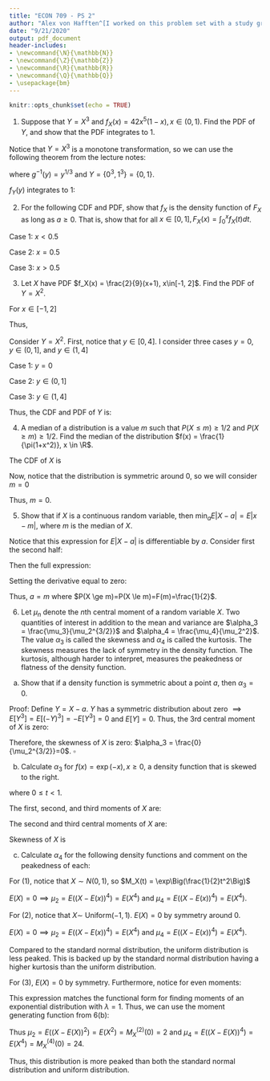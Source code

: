 ```yaml
---
title: "ECON 709 - PS 2"
author: "Alex von Hafften^[I worked on this problem set with a study group of Michael Nattinger, Andrew Smith, and Ryan Mather. I also discussed problems with Emily Case, Sarah Bass, and Danny Edgel.]"
date: "9/21/2020"
output: pdf_document
header-includes:
- \newcommand{\N}{\mathbb{N}}
- \newcommand{\Z}{\mathbb{Z}}
- \newcommand{\R}{\mathbb{R}}
- \newcommand{\Q}{\mathbb{Q}}
- \usepackage{bm}
---
```


```r
knitr::opts_chunk$set(echo = TRUE)
```

1.  Suppose that $Y = X^3$ and $f_X(x)=42x^5(1-x), x \in (0,1)$.  Find the PDF of $Y$, and show that the PDF integrates to 1.

Notice that $Y = X^3$ is a monotone transformation, so we can use the following theorem from the lecture notes:

\begin{align*}
f_Y(y) 
&= \begin{cases} f_X(g^{-1}(y))|\frac{d}{dy}g^{-1}(y)|, y \in Y \\  0, \text{ otherwise} \end{cases} \\
&= \begin{cases} 42(y^{1/3})^5 (1-y^{1/3})|(1/3)y^{-2/3}|, y \in (0, 1) \\  0, \text{ otherwise} \end{cases} \\
&= \begin{cases} 14y(1-y^{1/3}), y \in (0, 1) \\ 0, \text{ otherwise} \end{cases}
\end{align*}

where $g^{-1}(y) = y^{1/3}$ and $Y=\{0^3, 1^3\}=\{0, 1\}$.

$f_Y(y)$ integrates to 1:

\begin{align*}
\int_0^1 14t(1-t^{1/3})dt 
&= 14\Bigg[y^2/2 - \frac{y^{7/3}}{7/3}\Bigg]_0^1\\
&= 14\Bigg[\frac{1}{2} - \frac{3}{7}\Bigg]\\
&= 1
\end{align*}

\pagebreak

2. For the following CDF and PDF, show that $f_X$ is the density function of $F_X$ as long as $a \ge 0$.  That is, show that for all $x \in [0, 1], F_X(x)=\int_0^xf_X(t)dt$.

\begin{align*}
F_X(x) &= \begin{cases} 1.2x, x \in [0,0.5) \\ 0.2+0.8x, x \in [0.5,1] \end{cases} \\
f_X(x) &= \begin{cases} 1.2, x \in [0, 0.5) \\ a, x = 0.5 \\ 0.8, x \in (0.5, 1] \end{cases}
\end{align*}

Case 1: $x < 0.5$

\begin{align*}
\int_0^x f_X(t) dt &= \int_0^x 1.2 dt \\
&= 1.2x \\
&= F_X(x)
\end{align*}

Case 2: $x = 0.5$

\begin{align*}
\int_0^x f_X(t) dt &= \int_0^{0.5} 1.2 dt + \int_{0.5}^{0.5} a dt \\
&= 1.2(0.5) + 0 \\
&= 0.6 \\
&= 0.2 + 0.8 (0.5) \\
&= F_X(0.5)
\end{align*}

Case 3: $x > 0.5$

\begin{align*}
\int_0^x f_X(t) dt &= \int_0^{0.5} 1.2 dt + \int_{0.5}^{0.5} a dt + \int_{0.5}^x 0.8 dt \\
&= 1.2 (0.5) + 0 + 0.8x - 0.8(0.5) \\
&= 0.6 + 0.8x - 0.4 \\
&= 0.2 + 0.8x \\
&= F_X(x)
\end{align*}

\pagebreak

3. Let $X$ have PDF $f_X(x) = \frac{2}{9}(x+1), x\in[-1, 2]$.  Find the PDF of $Y=X^2$.

For $x \in [-1, 2]$

\begin{align*}
F_X(x) 
&= \int_{-1}^x \frac{2}{9}(t+1)dt \\
&= \frac{2}{9}\Bigg[\frac{t^2}{2}+t\Bigg]_{-1}^x \\
&= \frac{2}{9}\Bigg[\frac{x^2}{2}+x - \Bigg(\frac{1}{2}-1\Bigg)\Bigg] \\
&= \frac{x^2}{9} + \frac{2x}{9} + \frac{1}{9}
\end{align*}

Thus,

\begin{align*}
F_X(x) 
= \begin{cases} 
       0, & x < -1 \\
       \frac{x^2}{9} + \frac{2x}{9} + \frac{1}{9}, & x \in [-1, 2] \\
       1, & x > 2 
    \end{cases}
\end{align*}

Consider $Y=X^2$. First, notice that $y \in [0, 4]$.  I consider three cases $y=0$, $y \in (0, 1]$, and $y \in (1, 4]$

Case 1: $y = 0$

\begin{align*}
F_Y(0) 
&= P(Y \le 0) \\
&= P(X^2 \le 0) \\
&= P(X^2 = 0) \\
&= P(X = 0) \\
&= F(0) \\
&= 0
\end{align*}

Case 2: $y \in (0, 1]$

\begin{align*}
F_Y(y) 
&= P(Y \le y) \\
&= P(X^2 \le y) \\
&= P(-\sqrt{y} \le X \le \sqrt{y}) \\
&= P(X \le \sqrt{y}) - P(X \le -\sqrt{y}) \\
&= F_X(\sqrt{y}) - F_X(-\sqrt{y}) \\
&= \Bigg[ \frac{y}{9} + \frac{2\sqrt{y}}{9} + \frac{1}{9} \Bigg] - \Bigg[ \frac{y}{9} - \frac{2\sqrt{y}}{9} + \frac{1}{9} \Bigg] \\
&= \frac{4\sqrt{y}}{9} \\
\end{align*}

Case 3: $y \in (1, 4]$

\begin{align*}
F_Y(y) 
&= P(Y \le y) \\
&= P(X^2 \le y) \\
&= P(X \le \sqrt{y}) \\
&= F_X(\sqrt{y}) \\
&= \frac{y}{9} + \frac{2\sqrt{y}}{9} + \frac{1}{9}
\end{align*}

Thus, the CDF and PDF of $Y$ is:

\begin{align*}
F_X(x) 
= \begin{cases} 
       0, & y \le 0 \\
       \frac{4\sqrt{y}}{9}, & y \in (0, 1] \\
       \frac{y}{9} + \frac{2\sqrt{y}}{9} + \frac{1}{9}, & y \in (1, 4] \\
       1, & y > 4 
    \end{cases}
\end{align*}

\begin{align*}
f_X(x) 
= \begin{cases} 
       \frac{2}{9\sqrt{y}}, & y \in (0, 1] \\
       \frac{1}{9} + \frac{1}{9\sqrt{y}}, & y \in (1, 4] \\
       0, & \text{ otherwise.} 
    \end{cases}
\end{align*}

\pagebreak

4.  A median of a distribution is a value $m$ such that $P(X \le m) \ge 1/2$ and $P(X \ge m) \ge 1/2$. Find the median of the distribution $f(x) = \frac{1}{\pi(1+x^2)}, x \in \R$. 

The CDF of $X$ is

\begin{align*}
F(x) &= \int_{-\infty}^x \frac{1}{\pi(1+t^2)} dt  \\
&= \frac{1}{\pi}  \int_{-\infty}^x \frac{1}{1+t^2} dt  \\
&= \frac{1}{\pi}  \Bigg[ \tan^{-1}(t) \Bigg]_{-\infty}^x  \\
&= \frac{1}{\pi}  \Bigg[ \tan^{-1}(x) - \lim_{t \to -\infty} \tan^{-1}(t)  \Bigg]  \\
&= \frac{1}{\pi}  \Bigg[ \tan^{-1}(x) - \frac{\pi}{2} \Bigg]  \\
\end{align*}

Now, notice that the distribution is symmetric around 0, so we will consider $m=0$

\begin{align*}
P(X \le 0) 
&= F(0) \\
&= \frac{1}{\pi}  \Bigg[ \tan^{-1}(0) - \frac{\pi}{2} \Bigg] \\
&= \frac{1}{\pi}  \Bigg[ 0- \frac{\pi}{2} \Bigg] \\
&= \frac{1}{2} \\
P(X \ge 0) 
&= 1 - P(X \le 0) \\
&= 1 - F(0) \\
&= 1- \frac{1}{2} \\
&= \frac{1}{2}
\end{align*}

Thus, $m=0$.

\pagebreak

5. Show that if $X$ is a continuous random variable, then $\min_a E|X - a| = E|x-m|$, where $m$ is the median of $X$.

\begin{align*}
E|X - a| 
&= \int_{-\infty}^{\infty}|t-a|f(t)dt \\
&= \int_{-\infty}^{a}(a-t)f(t)dt + \int_{a}^{\infty}(t-a)f(t)dt \\
&= \int_{-\infty}^{a}af(t)dt - \int_{-\infty}^{a}tf(t)dt + \int_{a}^{\infty}tf(t)dt - \int_{a}^{\infty}af(t)dt \\
&= a \Bigg( \int_{-\infty}^{a}f(t)dt - \int_{a}^{\infty}f(t)dt \Bigg)  - \Bigg(\int_{-\infty}^{a}tf(t)dt - \int_{a}^{\infty}tf(t)dt \Bigg)\\
&= a \Bigg( F(a) - (1-F(a)) \Bigg)  - \Bigg(\int_{-\infty}^{a}tf(t)dt - \int_{a}^{\infty}tf(t)dt \Bigg)\\
&= a \Bigg( 2F(a) - 1 \Bigg)  - \Bigg(\int_{-\infty}^{a}tf(t)dt - \int_{a}^{\infty}tf(t)dt \Bigg)\\
\end{align*}

Notice that this expression for $E|X - a|$ is differentiable by $a$.  Consider first the second half:

\begin{align*}
\frac{d}{da}\Bigg(\int_{-\infty}^{a}tf(t)dt - \int_{a}^{\infty}tf(t)dt \Bigg) = af(a)-af(a) =0
\end{align*}

Then the full expression:

\begin{align*}
\frac{d}{da}E|X - a| 
&= \frac{d}{da}a\Bigg( 2F(a) - 1 \Bigg) + 0 \\
&= \Bigg( 2F(a) - 1 \Bigg)
\end{align*}

Setting the derivative equal to zero:

\begin{align*}
2F(a) - 1 &= 0 \\
F(a) &= \frac{1}{2}
\end{align*}

Thus, $a = m$ where $P(X \ge m)=P(X \le m)=F(m)=\frac{1}{2}$.

\pagebreak

6. Let $\mu_n$ denote the $n$th central moment of a random variable $X$.  Two quantities of interest in addition to the mean and variance are $\alpha_3 = \frac{\mu_3}{\mu_2^{3/2}}$ and $\alpha_4 = \frac{\mu_4}{\mu_2^2}$.  The value $\alpha_3$ is called the skewness and $\alpha_4$ is called the kurtosis. The skewness measures the lack of symmetry in the density function.  The kurtosis, although harder to interpret, measures the peakedness or flatness of the density function.

(a) Show that if a density function is symmetric about a point $a$, then $\alpha_3 = 0$.

Proof: Define $Y=X-a$.  $Y$ has a symmetric distribution about zero $\implies E[Y^3]=E[(-Y)^3]=-E[Y^3]=0$ and $E[Y]=0$.  Thus, the 3rd central moment of $X$ is zero:

\begin{align*}
\mu_3 &= E[(X-E(X))^3] \\
      &= E[(Y+a-E(Y+a))^3] \\
      &= E[(Y+a-E(Y)-a)^3] \\
      &= E[(Y-E(Y))^3] \\
      &= E[Y^3] \\
      &= 0 \\
\end{align*}

Therefore, the skewness of $X$ is zero: $\alpha_3 = \frac{0}{\mu_2^{3/2}}=0$. $\square$

(b) Calculate $\alpha_3$ for $f(x) = \exp(-x), x \ge 0$, a density function that is skewed to the right.

\begin{align*}
M_X(t) &= E[e^{tx}] \\
       &= \int_0^\infty e^{tx}e^{-x} dx\\
       &= \int_0^\infty e^{-x(1-t)} dx\\
       &= \Bigg[ \frac{e^{-x(1-t)}}{1-t}(-1) \Bigg]_0^\infty\\
       &= \frac{0}{1-t}(-1)-\frac{1}{1-t}(-1)\\
       &= (1-t)^{-1}\\
\end{align*}

where $0\le t<1$.

\begin{align*}
M_X^{(1)}(t) &= (-1)(1-t)^{-2}(-1)\\
             &= (1-t)^{-2}\\
M_X^{(2)}(t) &= (-2)(1-t)^{-3}(-1)\\
             &= 2(1-t)^{-3}\\
M_X^{(3)}(t) &= (-3)2(1-t)^{-4}(-1) \\
             &= 6(1-t)^{-4} \\
\end{align*}

The first, second, and third moments of $X$ are:

\begin{align*}
E[X] &= M_X^{(1)}(0)=1 \\
E[X^2] &= M_X^{(2)}(0)=2 \\
E[X^3] &= M_X^{(3)}(0)=6 \\
\end{align*}

The second and third central moments of $X$ are:

\begin{align*}
\mu_2 
&= E[(X-E(X))^2] \\
&= E(X^2)-E(X)^2 \\
&= 2 - 1 \\
&= 1\\
\mu_3 
&= E[(X-E(X))^3] \\
&= E[(X-E(X))(X^2-2XE(X)+E(X)^2)]\\
&= E[X^3-2X^2E(X)+XE(X)^2-E(X)X^2+2XE(X)^2-E(X)^3]\\
&= E(X^3)-2E(X^2)E(X)+E(X)E(X)^2-E(X)E(X^2)+2E(X)E(X)^2-E(X)^3\\
&= (6)-2(2)(1)+(1)(1)^2-(1)(2)+2(1)(1)^2-(1)^3\\
&= 6-4+1-2+2-1\\
&= 2
\end{align*}

Skewness of $X$ is

\begin{align*}
\alpha_3 
&= \frac{\mu_3}{\mu_2^{3/2}}\\
&= \frac{2}{1^{3/2}}\\
&= 2\\
\end{align*}

\pagebreak

(c) Calculate $\alpha_4$ for the following density functions and comment on the peakedness of each:

\begin{align}
f(x) &= \frac{1}{\sqrt{2 \pi}}\exp(-x^2/2), x \in \R \\
f(x) &= 1/2, x \in (-1, 1) \\
f(x) &= \frac{1}{2}\exp(-|x|), x \in \R
\end{align}

For (1), notice that $X \sim N(0, 1)$, so $M_X(t) = \exp\Big(\frac{1}{2}t^2\Big)$

\begin{align*}
M_X^{(1)}(t) 
&= \exp\Big(\frac{1}{2}t^2\Big)t\\
M_X^{(2)}(t) 
&= \exp\Big(\frac{1}{2}t^2\Big) + \exp\Big(\frac{1}{2}t^2\Big)t^2\\
M_X^{(3)}(t) 
&= \exp\Big(\frac{1}{2}t^2\Big)t + \exp\Big(\frac{1}{2}t^2\Big)t^3 + 2\exp\Big(\frac{1}{2}t^2\Big)t \\
&= 3\exp\Big(\frac{1}{2}t^2\Big)t + \exp\Big(\frac{1}{2}t^2\Big)t^3 \\
M_X^{(4)}(t) 
&= 3\exp\Big(\frac{1}{2}t^2\Big) + 3\exp\Big(\frac{1}{2}t^2\Big)t^2 + \exp\Big(\frac{1}{2}t^2\Big)t^4 + 3\exp\Big(\frac{1}{2}t^2\Big)t^2\\
&= \exp\Big(\frac{1}{2}t^2\Big)t^4 + 6\exp\Big(\frac{1}{2}t^2\Big)t^2 + 3\exp\Big(\frac{1}{2}t^2\Big)
\end{align*}

\begin{align*}
E[X] &= M_X^{(1)}(0)= 0 \\
E[X^2] &= M_X^{(2)}(0)= 1 \\
E[X^3] &= M_X^{(3)}(0)= 0 \\
E[X^4] &= M_X^{(4)}(0)= 3\\
\end{align*}

$E(X) = 0 \implies \mu_2 = E((X-E(x))^4) = E(X^4)$ and $\mu_4 = E((X-E(x))^4) = E(X^4)$.

\begin{align*}
\alpha_4 
&= \frac{\mu_4}{\mu_2^2} \\
&= \frac{3}{1} \\
&= 3
\end{align*}

\pagebreak

For (2), notice that $X \sim$ Uniform$(-1, 1)$. $E(X)=0$ by symmetry around 0.

\begin{align*}
E[X^2] 
&= \int_{-1}^{1}\frac{1}{2}x^2dx \\
&= \Bigg[ \frac{x^3}{6}\Bigg]_{-1}^{1} \\
&= \frac{1}{6}-\frac{-1}{6} \\
&= \frac{1}{3}\\
E[X^4] 
&= \int_{-1}^{1}\frac{1}{2}x^4dx \\
&= \Bigg[ \frac{x^5}{10}\Bigg]_{-1}^{1} \\
&= \frac{1}{10}-\frac{-1}{10} \\
&= \frac{1}{5}
\end{align*}

$E(X) = 0 \implies \mu_2 = E((X-E(x))^4) = E(X^4)$ and $\mu_4 = E((X-E(x))^4) = E(X^4)$.

\begin{align*}
\alpha_4 
&= \frac{\mu_4}{\mu_2^2}\\
&= \frac{1/5}{(1/3)^2}\\
&= \frac{9}{5}
\end{align*}

Compared to the standard normal distribution, the uniform distribution is less peaked.  This is backed up by the standard normal distribution having a higher kurtosis than the uniform distribution.

\pagebreak

For (3), $E(X)=0$ by symmetry.  Furthermore, notice for even moments:

\begin{align*}
E(X^{2k}) 
&= \int_{-\infty}^\infty x^{2k} \frac{1}{2} \exp(-|x|) dx \\
&= \frac{1}{2} \int_{-\infty}^\infty x^{2k} \exp(-|x|) dx \\
&= \int_{0}^\infty x^{2k} \exp(-x) dx \\
\end{align*}

This expression matches the functional form for finding moments of an exponential distribution with $\lambda = 1$.  Thus, we can use the moment generating function from 6(b):

\begin{align*}
M_X^{(2)}(t) &= 2(1-t)^{-3}\\
M_X^{(4)}(t) &= 6(1-t)^{-5}(-4)(-1) \\
             &= 24(1-t)^{-5} \\
\end{align*}

Thus $\mu_2=E((X-E(X))^2)=E(X^2)=M_X^{(2)}(0)=2$ and $\mu_4=E((X-E(X))^4)=E(X^4)=M_X^{(4)}(0)=24$.

\begin{align*}
\alpha_4 
&= \frac{\mu_4}{\mu_2^2}\\
&= \frac{24}{(2)^2} \\
&= \frac{24}{4} \\
&= 6
\end{align*}

Thus, this distribution is more peaked than both the standard normal distribution and uniform distribution.